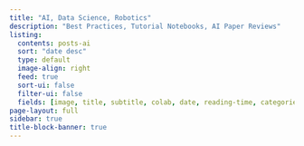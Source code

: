 ```yaml
---
title: "AI, Data Science, Robotics"
description: "Best Practices, Tutorial Notebooks, AI Paper Reviews"
listing:
  contents: posts-ai
  sort: "date desc"
  type: default
  image-align: right
  feed: true
  sort-ui: false
  filter-ui: false
  fields: [image, title, subtitle, colab, date, reading-time, categories]
page-layout: full
sidebar: true
title-block-banner: true
---
```




